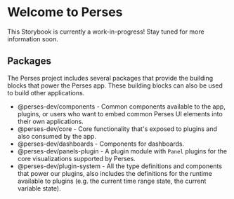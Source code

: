 
<Meta title="Introduction" />

# Welcome to Perses

This Storybook is currently a work-in-progress! Stay tuned for more information soon.

## Packages

The Perses project includes several packages that provide the building blocks that power the Perses app. These building
blocks can also be used to build other applications.

- <LinkTo kind="Components/About" story="docs">@perses-dev/components</LinkTo> - Common components available to the app, plugins, or users who want to embed common Perses UI elements into
  their own applications.
- <LinkTo kind="Core/About" story="docs">@perses-dev/core</LinkTo> - Core functionality that's exposed to plugins and also consumed by
  the app.
- <LinkTo kind="Dashboards/About" story="docs">@perses-dev/dashboards</LinkTo> - Components for dashboards.
- <LinkTo kind="Panels Plugin/About" story="docs">@perses-dev/panels-plugin</LinkTo> - A plugin module with `Panel` plugins for the core
  visualizations supported by Perses.
- <LinkTo kind="Plugin System/About" story="docs">@perses-dev/plugin-system</LinkTo> - All the type definitions and components that power
  our plugins, also includes the definitions for the runtime available to plugins (e.g. the current time range state, the
  current variable state).
